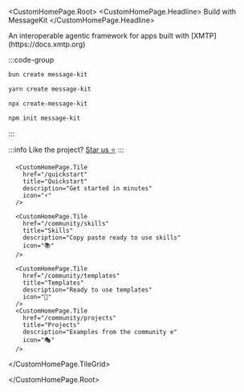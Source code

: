 
<CustomHomePage.Root>
<CustomHomePage.Headline>
  Build with MessageKit
</CustomHomePage.Headline>
  <div className="custom-homepage-description" style={{ textAlign: 'center' }}>
    An interoperable agentic framework for apps built with [XMTP](https://docs.xmtp.org) 
  </div>

<div className="custom-homepage-tile-grid-container" style={{ 
  marginTop: '2rem', 
  marginBottom: '2rem', 
  width: '75%', 
  maxWidth: '400px', 
  margin: '2rem auto',
  textAlign: 'center',
  fontSize: '1.5rem'
}}>

:::code-group

```bash [bun]
bun create message-kit
```

```bash [yarn]
yarn create message-kit
```

```bash [npx]
npx create-message-kit
```

```bash [npm]
npm init message-kit
```

:::

:::info
Like the project? [Star us ⭐️](https://github.com/ephemeraHQ/message-kit)
:::

</div>
  <CustomHomePage.TileGrid>

      <CustomHomePage.Tile
        href="/quickstart"
        title="Quickstart"
        description="Get started in minutes"
        icon="⚡️"
      />

      <CustomHomePage.Tile
        href="/community/skills"
        title="Skills"
        description="Copy paste ready to use skills"
        icon="📚"
      />

      <CustomHomePage.Tile
        href="/community/templates"
        title="Templates"
        description="Ready to use templates"
        icon="🔋"
      />
      <CustomHomePage.Tile
        href="/community/projects"
        title="Projects"
        description="Examples from the community e"
        icon="🎭"
      />

  </CustomHomePage.TileGrid>

</CustomHomePage.Root>
